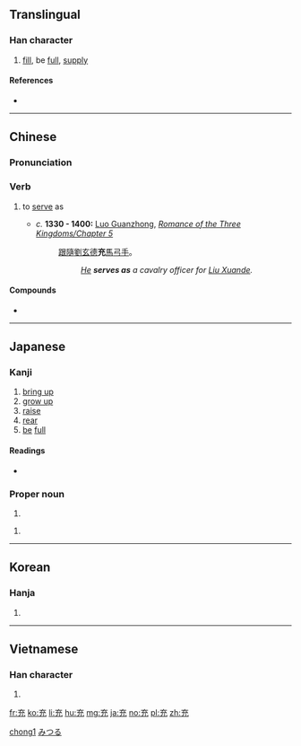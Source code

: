 ==Translingual==

===Han character===
{{Han char|rn=10|rad=儿|as=04|sn=6|four=0021<sub>3</sub>|canj=卜戈竹山 (YIHU)|ids=⿱[[亠]][[允]]}}

# [[fill]], be [[full]], [[supply]]

====References====
* {{Han ref|kx=0124.010|dkj=01345|dj=0260.010|hdz=10269.020|uh=5145|ud=20805|bh=A552|bd=42322}}

----

==Chinese==
{{zh-forms}}

===Pronunciation===
{{zh-pron
|m=chōng
|c=cung1
|mn=chhiong
|mc=y
|oc=y
|ma=
|cat=v
}}

===Verb===
{{zh-verb|ts}}

# {{context|archaic|lang=cmn}} to [[serve]] as
#* ''c.'' '''1330 - 1400:''' [[w:Luo Guanzhong|Luo Guanzhong]], ''[[s:Romance of the Three Kingdoms/Chapter 5#22|Romance of the Three Kingdoms/Chapter 5]]''
#*: [[跟隨]][[劉玄德]]'''充'''[[馬]][[弓手]]。
#*:: ''[[w:Guan Yu|He]] '''serves as''' a cavalry officer for [[w:Liu Bei|Liu Xuande]].''

====Compounds====
* {{l|cmn|减充血剂|tr=jiǎn chōng xiě jì}}

[[Category:Mandarin archaic terms|chong1]]

----

==Japanese==

===Kanji===
{{ja-kanji|grade=c|rs=儿03}}

# [[bring up]]
# [[grow up]]
# [[raise]]
# [[rear]]
# [[be]] [[full]]

====Readings====
* {{ja-readings|goon=[[しゅ]] (shu) {{non-joyo-reading}}|kanon=[[しゅう]] (shū) {{non-joyo-reading}}|kanyoon=[[じゅう]] (jū)|kun=[[あてる]] (ateru), [[みちる]] (michiru), [[みたす]] (mitasu)}}

===Proper noun===
{{ja-pos|k|proper|hira=みつる|rom=Mitsuru}}

# {{given name|male|lang=ja}}

{{ja-pos|k|proper|hira=たかし|rom=Takashi}}

# {{given name|male|lang=ja}}

[[Category:Japanese male given names|みつる]]

----

==Korean==

===Hanja===
{{ko-hanja|hangeul=충|rv=chung|mr=ch'ung}}

# {{defn|lang=ko|sort=儿03}}

----

==Vietnamese==

===Han character===
{{vi-hantu|[[sung]]|rs=儿03}}

# {{defn|lang=vi|sort=儿03}}

[[fr:充]]
[[ko:充]]
[[li:充]]
[[hu:充]]
[[mg:充]]
[[ja:充]]
[[no:充]]
[[pl:充]]
[[zh:充]]